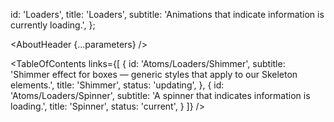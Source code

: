 

  id: 'Loaders',
  title: 'Loaders',
  subtitle: 'Animations that indicate information is currently loading.',
};

<Meta title="Atoms/Loaders/About" />

<AboutHeader {...parameters} />

<TableOfContents
  links={[
    {
      id: 'Atoms/Loaders/Shimmer',
      subtitle: 'Shimmer effect for boxes — generic styles that apply to our Skeleton elements.',
      title: 'Shimmer',
      status: 'updating',
    },
    {
      id: 'Atoms/Loaders/Spinner',
      subtitle: 'A spinner that indicates information is loading.',
      title: 'Spinner',
      status: 'current',
    }
  ]}
/>
